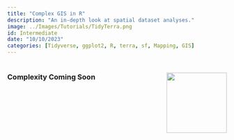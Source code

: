 ```yaml
---
title: "Complex GIS in R"
description: "An in-depth look at spatial dataset analyses."
image: ../Images/Tutorials/TidyTerra.png
id: Intermediate
date: "10/10/2023"
categories: [Tidyverse, ggplot2, R, terra, sf, Mapping, GIS]
---
```


# <img src='../Images/Tutorials/TidyTerra.png' align="right" height="138.5" /></a>


### Complexity Coming Soon


